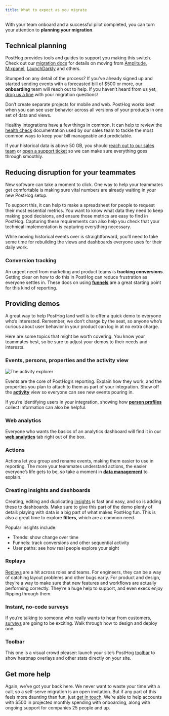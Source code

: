 ```yaml
---
title: What to expect as you migrate
---
```



With your team onboard and a successful pilot completed, you can turn your attention to **planning your migration**.

## Technical planning

PostHog provides tools and guides to support you making this switch. Check out our [migration docs](/docs/migrate) for details on moving from [Amplitude](/docs/migrate/migrate-from-amplitude), [Mixpanel](/docs/migrate/mixpanel), [LaunchDarkly](/docs/migrate/launchdarkly) and others.

Stumped on any detail of the process? If you’ve already signed up and started sending events with a forecasted bill of $500 or more, our **onboarding** team will reach out to help. If you haven’t heard from us yet, [drop us a line](/talk-to-a-human) with your migration questions!

<CalloutBox icon="IconWarning" title="Avoid common setup pitfalls" type="caution">

Don’t create separate projects for mobile and web. PostHog works best when you can see user behavior across all versions of your products in one set of data and views.

Healthy integrations have a few things in common. It can help to review the [health check](/handbook/growth/sales/health-checks) documentation used by our sales team to tackle the most common ways to keep your bill manageable and predictable.

If your historical data is above 50 GB, you should [reach out to our sales team](/talk-to-a-human) or [open a support ticket](/docs/support-options) so we can make sure everything goes through smoothly.

</CalloutBox>

## Reducing disruption for your teammates

New software can take a moment to click. One way to help your teammates get comfortable is making sure vital numbers are already waiting in your new PostHog setup.

To support this, it can help to make a spreadsheet for people to request their most essential metrics. You want to know what data they need to keep making good decisions, and ensure those metrics are easy to find in PostHog. Capturing these requirements can also help you check that your technical implementation is capturing everything necessary.

While moving historical events over is straightforward, you’ll need to take some time for rebuilding the views and dashboards everyone uses for their daily work.

### Conversion tracking

An urgent need from marketing and product teams is **tracking conversions**. Getting clear on how to do this in PostHog can reduce frustration as everyone settles in. These docs on using **[funnels](/docs/product-analytics/funnels)** are a great starting point for this kind of reporting.

## Providing demos

A great way to help PostHog land well is to offer a quick demo to everyone who’s interested. Remember, we don’t charge by the seat, so anyone who’s curious about user behavior in your product can log in at no extra charge.

Here are some topics that might be worth covering. You know your teammates best, so be sure to adjust your demos to their needs and interests.

### Events, persons, properties and the activity view

![The activity explorer](https://res.cloudinary.com/dmukukwp6/image/upload/activity_2923c81b32.png)

Events are the core of PostHog’s reporting. Explain how they work, and the properties you plan to attach to them as part of your integration. Show off the **[activity](https://app.posthog.com/project/activity/explore)** view so everyone can see new events pouring in. 

If you’re identifying users in your integration, showing how **[person profiles](https://app.posthog.com/project/persons)** collect information can also be helpful.

### Web analytics

Everyone who wants the basics of an analytics dashboard will find it in our **[web analytics](https://app.posthog.com/project/web)** tab right out of the box.

### Actions

Actions let you group and rename events, making them easier to use in reporting. The more your teammates understand actions, the easier everyone’s life gets to be, so take a moment in **[data management](https://app.posthog.com/project/data-management/actions)** to explain.

### Creating insights and dashboards

Creating, editing and duplicating [insights](/docs/product-analytics/insights) is fast and easy, and so is adding these to dashboards. Make sure to give this part of the demo plenty of detail: playing with data is a big part of what makes PostHog fun. This is also a great time to explore **filters**, which are a common need.

Popular insights include:

- Trends: show change over time  
- Funnels: track conversions and other sequential activity  
- User paths: see how real people explore your sight

### Replays

[Replays](https://app.posthog.com/project/replay/home) are a hit across roles and teams. For engineers, they can be a way of catching layout problems and other bugs early. For product and design, they’re a way to make sure that new features and workflows are actually performing correctly. They’re a huge help to support, and even execs enjoy flipping through them.

### Instant, no-code surveys

If you’re talking to someone who really wants to hear from customers, [surveys](https://app.posthog.com/project/surveys) are going to be exciting. Walk through how to design and deploy one.

### Toolbar

This one is a visual crowd pleaser: launch your site’s PostHog [toolbar](https://app.posthog.com/project/toolbar) to show heatmap overlays and other stats directly on your site.

## Get more help

Again, we’ve got your back here. We never want to waste your time with a call, so a self-serve migration is an open invitation. But if any part of this feels more daunting than fun, just [get in touch](/talk-to-a-human). We’re able to help accounts with $500 in projected monthly spending with onboarding, along with ongoing support for companies 25 people and up.